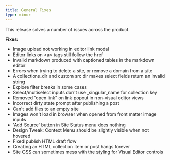 ```yaml
---
title: General Fixes
type: minor
---
```


This release solves a number of issues across the product.

**Fixes:**

* Image upload not working in editor link modal
* Editor links on &lt;a&gt; tags still follow the href
* Invalid markdown produced with captioned tables in the markdown editor
* Errors when trying to delete a site, or remove a domain from a site
* A collections\_dir and custom src dir makes select fields return an invalid string
* Explore filter breaks in some cases
* Select/multiselect inputs don't use \_singular\_name for collection key
* Removed "open link" on link popout in non-visual editor views
* Incorrect dirty state prompt after publishing a post
* Can't add files to an empty site
* Images won't load in browser when opened from front matter image inputs
* 'Add Source' button in Site Status menu does nothing
* Design Tweak: Context Menu should be slightly visible when not hovered
* Fixed publish HTML draft flow
* Creating an HTML collection item or post hangs forever
* Site CSS can sometimes mess with the styling for Visual Editor controls